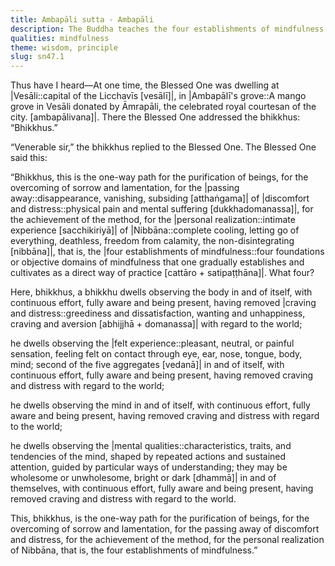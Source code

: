 ```yaml
---
title: Ambapāli sutta - Ambapāli
description: The Buddha teaches the four establishments of mindfulness as the one-way path for the purification of beings and for the personal realization of Nibbāna.
qualities: mindfulness
theme: wisdom, principle
slug: sn47.1
---
```


Thus have I heard—At one time, the Blessed One was dwelling at |Vesāli::capital of the Licchavīs [vesālī]|, in |Ambapālī's grove::A mango grove in Vesāli donated by Āmrapāli, the celebrated royal courtesan of the city. [ambapālivana]|. There the Blessed One addressed the bhikkhus: “Bhikkhus.”

“Venerable sir,” the bhikkhus replied to the Blessed One. The Blessed One said this:

“Bhikkhus, this is the one-way path for the purification of beings, for the overcoming of sorrow and lamentation, for the |passing away::disappearance, vanishing, subsiding [atthaṅgama]| of |discomfort and distress::physical pain and mental suffering [dukkhadomanassa]|, for the achievement of the method, for the |personal realization::intimate experience [sacchikiriyā]| of |Nibbāna::complete cooling, letting go of everything, deathless, freedom from calamity, the non-disintegrating [nibbāna]|, that is, the |four establishments of mindfulness::four foundations or objective domains of mindfulness that one gradually establishes and cultivates as a direct way of practice [cattāro + satipaṭṭhāna]|. What four?

Here, bhikkhus, a bhikkhu dwells observing the body in and of itself, with continuous effort, fully aware and being present, having removed |craving and distress::greediness and dissatisfaction, wanting and unhappiness, craving and aversion [abhijjhā + domanassa]| with regard to the world;

he dwells observing the |felt experience::pleasant, neutral, or painful sensation, feeling felt on contact through eye, ear, nose, tongue, body, mind; second of the five aggregates [vedanā]| in and of itself, with continuous effort, fully aware and being present, having removed craving and distress with regard to the world;

he dwells observing the mind in and of itself, with continuous effort, fully aware and being present, having removed craving and distress with regard to the world;

he dwells observing the |mental qualities::characteristics, traits, and tendencies of the mind, shaped by repeated actions and sustained attention, guided by particular ways of understanding; they may be wholesome or unwholesome, bright or dark [dhammā]| in and of themselves, with continuous effort, fully aware and being present, having removed craving and distress with regard to the world.

This, bhikkhus, is the one-way path for the purification of beings, for the overcoming of sorrow and lamentation, for the passing away of discomfort and distress, for the achievement of the method, for the personal realization of Nibbāna, that is, the four establishments of mindfulness.”